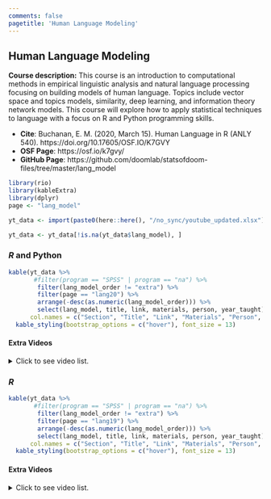 ```yaml
---
comments: false
pagetitle: 'Human Language Modeling'
---
```


## Human Language Modeling

**Course description:** This course is an introduction to computational methods in empirical linguistic analysis and natural language processing focusing on building models of human language. Topics include vector space and topics models, similarity, deep learning, and information theory network models. This course will explore how to apply statistical techniques to language with a focus on R and Python programming skills.

- **Cite**: Buchanan, E. M. (2020, March 15). Human Language in R (ANLY 540). https://doi.org/10.17605/OSF.IO/K7GVY 
- **OSF Page**: https://osf.io/k7gvy/
- **GitHub Page**: https://github.com/doomlab/statsofdoom-files/tree/master/lang_model

```r
library(rio)
library(kableExtra)
library(dplyr)
page <- "lang_model"

yt_data <- import(paste0(here::here(), "/no_sync/youtube_updated.xlsx"))

yt_data <- yt_data[!is.na(yt_data$lang_model), ]
```

### *R* and Python

```r
kable(yt_data %>% 
       #filter(program == "SPSS" | program == "na") %>% 
        filter(lang_model_order != "extra") %>% 
        filter(page == "lang20") %>% 
        arrange(-desc(as.numeric(lang_model_order))) %>%
        select(lang_model, title, link, materials, person, year_taught),
      col.names = c("Section", "Title", "Link", "Materials", "Person", "Year Taught")) %>% 
  kable_styling(bootstrap_options = c("hover"), font_size = 13)
```

#### Extra Videos

<details>

  <summary>
  Click to see video list.
  </summary>

```r
kable(yt_data %>% 
       #filter(program == "SPSS" | program == "na") %>% 
        filter(lang_model_order == "extra") %>% 
        filter(page == "lang20") %>% 
        arrange(-desc(as.numeric(lang_model_order))) %>%
        select(lang_model, title, link, materials, person, year_taught),
      col.names = c("Section", "Title", "Link", "Materials", "Person", "Year Taught")) %>% 
  kable_styling(bootstrap_options = c("hover"), font_size = 13)
```

</details>

### *R*

```r
kable(yt_data %>% 
       #filter(program == "SPSS" | program == "na") %>% 
        filter(lang_model_order != "extra") %>% 
        filter(page == "lang19") %>% 
        arrange(-desc(as.numeric(lang_model_order))) %>%
        select(lang_model, title, link, materials, person, year_taught),
      col.names = c("Section", "Title", "Link", "Materials", "Person", "Year Taught")) %>% 
  kable_styling(bootstrap_options = c("hover"), font_size = 13)
```

#### Extra Videos

<details>

  <summary>
  Click to see video list.
  </summary> 

```r
kable(yt_data %>% 
       #filter(program == "SPSS" | program == "na") %>% 
        filter(lang_model_order == "extra") %>% 
        filter(page == "lang19") %>% 
        arrange(-desc(as.numeric(lang_model_order))) %>%
        select(lang_model, title, link, materials, person, year_taught),
      col.names = c("Section", "Title", "Link", "Materials", "Person", "Year Taught")) %>% 
  kable_styling(bootstrap_options = c("hover"), font_size = 13)
```

</details>
